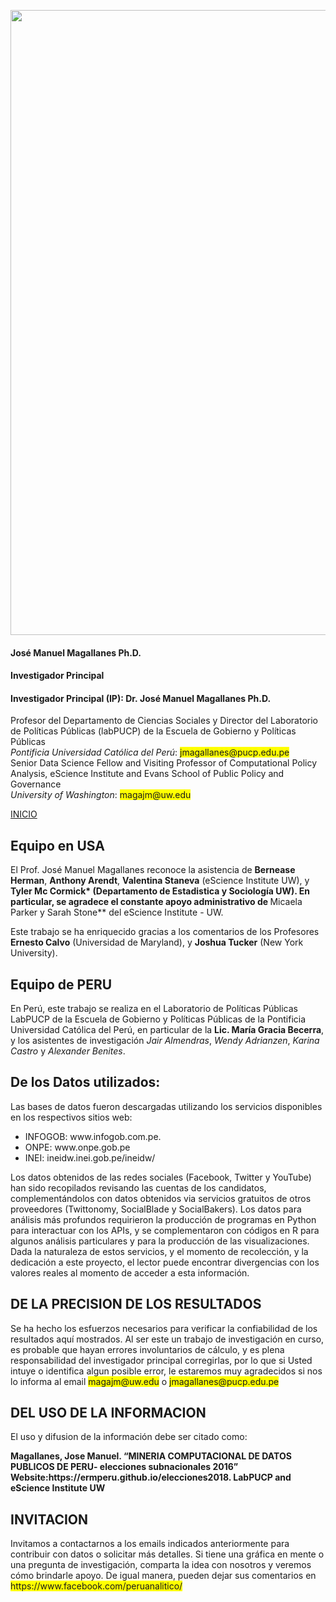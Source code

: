 <a href="https://escience.washington.edu/research-project/opening-data-peru/">
<img src="https://github.com/ERMPeru/elecciones2018/raw/master/headerLogo.png" width="1000"></a>

#### **José Manuel Magallanes Ph.D.**
#### Investigador Principal

#### **Investigador Principal (IP): Dr. José Manuel Magallanes Ph.D.**<br>
Profesor del Departamento de Ciencias Sociales y Director del Laboratorio de Políticas Públicas (labPUCP) de la Escuela de Gobierno y Políticas Públicas<br>
*Pontificia Universidad Católica del Perú*:
<span style="background-color: #FFFF00">jmagallanes@pucp.edu.pe</span>
<br>
Senior Data Science Fellow and Visiting Professor of Computational Policy Analysis, eScience Institute and Evans School of Public Policy and Governance<br>
*University of Washington*:
<span style="background-color: #FFFF00">magajm@uw.edu</span>



[INICIO](https://ermperu.github.io/elecciones2016/)


## Equipo en USA
El Prof. José Manuel Magallanes reconoce la asistencia de **Bernease Herman**, **Anthony Arendt**, **Valentina Staneva** (eScience Institute UW), y  **Tyler Mc Cormick* (Departamento de Estadistica y Sociología UW). En particular, se agradece el constante apoyo administrativo de **Micaela Parker y Sarah Stone** del eScience Institute - UW.

Este trabajo se ha enriquecido gracias a los comentarios de los Profesores **Ernesto Calvo** (Universidad de Maryland), y **Joshua Tucker** (New York University).

## Equipo de PERU
En Perú, este trabajo se realiza en el Laboratorio de Políticas Públicas LabPUCP de la Escuela de Gobierno y Políticas Públicas de la Pontificia Universidad Católica del Perú, en particular de la **Lic. María Gracia Becerra**, y los asistentes de investigación *Jair Almendras*, *Wendy Adrianzen*, *Karina Castro* y *Alexander Benites*.

## De los Datos utilizados:
Las bases de datos fueron descargadas utilizando los servicios disponibles en los respectivos sitios web:

* INFOGOB: www.infogob.com.pe. 
* ONPE: www.onpe.gob.pe
* INEI: ineidw.inei.gob.pe/ineidw/

Los datos obtenidos de las redes sociales (Facebook, Twitter y YouTube) han sido recopilados revisando las cuentas de los candidatos, complementándolos con datos obtenidos via servicios gratuitos de otros proveedores (Twittonomy, SocialBlade y SocialBakers). Los datos para análisis más profundos requirieron la producción de programas en Python para interactuar con los APIs, y se complementaron con códigos en R para algunos análisis particulares y para la producción de las visualizaciones. Dada la naturaleza de estos servicios, y el momento de recolección, y la dedicación a este proyecto, el lector puede encontrar divergencias con los valores reales al momento de acceder a esta información.



## DE LA PRECISION DE LOS RESULTADOS
Se ha hecho los esfuerzos necesarios para verificar la confiabilidad de los resultados aquí mostrados. Al ser este un trabajo de investigación en curso, es probable que hayan errores involuntarios de cálculo, y es plena responsabilidad del investigador principal corregirlas, por lo que si Usted intuye o identifica algun posible error, le estaremos muy agradecidos si nos lo informa al email <span style="background-color: #FFFF00">magajm@uw.edu</span> o <span style="background-color: #FFFF00">jmagallanes@pucp.edu.pe</span>


## DEL USO DE LA INFORMACION

El uso y difusion de la información debe ser citado como:

**Magallanes, Jose Manuel. "MINERIA COMPUTACIONAL DE DATOS PUBLICOS DE PERU- elecciones subnacionales 2016" Website:https://ermperu.github.io/elecciones2018. 
LabPUCP and eScience Institute UW**


## **INVITACION**

Invitamos a contactarnos a los emails indicados anteriormente para contribuir con datos o solicitar más detalles. Si tiene una gráfica en mente o una pregunta de investigación, comparta la idea con nosotros y veremos cómo brindarle apoyo. De igual manera, pueden dejar sus comentarios en <span style="background-color: #FFFF00">https://www.facebook.com/peruanalitico/</span>






